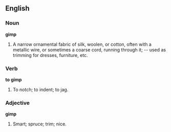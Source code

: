 ==English==

===Noun===

'''gimp'''

#A narrow ornamental fabric of silk, woolen, or cotton, often with a metallic wire, or sometimes a coarse cord, running through it; -- used as trimming for dresses, furniture, etc.

===Verb===

'''to gimp'''

#To notch; to indent; to jag.

===Adjective===

'''gimp'''

#Smart; spruce; trim; nice.